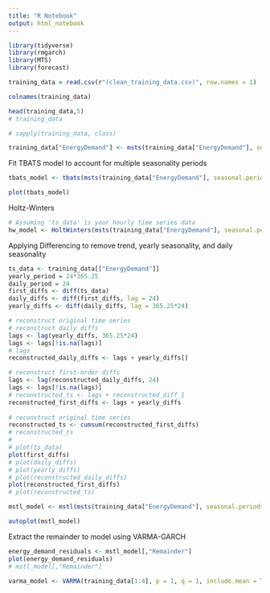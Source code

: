 ```yaml
---
title: "R Notebook"
output: html_notebook
---
```


```r
library(tidyverse)
library(rmgarch)
library(MTS)
library(forecast)
```


```r
training_data = read.csv(r"(clean_training_data.csv)", row.names = 1)
```

```r
colnames(training_data)
```


```r
head(training_data,5)
# training_data

# sapply(training_data, class)
```

```r
training_data["EnergyDemand"] <- msts(training_data["EnergyDemand"], seasonal.periods=c(24, 24*365.25))
```


Fit TBATS model to account for multiple seasonality periods
```r
tbats_model <- tbats(msts(training_data["EnergyDemand"], seasonal.periods=c(24, 24*365.25)), seasonal.periods = c(24, 24*365.25))
```

```r
plot(tbats_model)
```

Holtz-Winters
```r
# Assuming 'ts_data' is your hourly time series data
hw_model <- HoltWinters(msts(training_data["EnergyDemand"], seasonal.periods=c(24, 24*365.25)), seasonal = c("additive"), beta = TRUE)

```

Applying Differencing to remove trend, yearly seasonality, and daily seasonality
```r
ts_data <- training_data[["EnergyDemand"]]
yearly_period = 24*365.25
daily_period = 24
first_diffs <- diff(ts_data)
daily_diffs <- diff(first_diffs, lag = 24)
yearly_diffs <- diff(daily_diffs, lag = 365.25*24)

# reconstruct original time series
# reconstruct daily diffs
lags <- lag(yearly_diffs, 365.25*24)
lags <- lags[!is.na(lags)]
# lags
reconstructed_daily_diffs <- lags + yearly_diffs[]

# reconstruct first-order diffs
lags <- lag(reconstructed_daily_diffs, 24)
lags <- lags[!is.na(lags)]
# reconstructed_ts <- lags + reconstructed_diff_1
reconstructed_first_diffs <- lags + yearly_diffs
  
# reconstruct original time series
reconstructed_ts <- cumsum(reconstructed_first_diffs)
# reconstructed_ts
# 
# plot(ts_data)
plot(first_diffs)
# plot(daily_diffs)
# plot(yearly_diffs)
# plot(reconstructed_daily_diffs)
plot(reconstructed_first_diffs)
# plot(reconstructed_ts)
```




```r
mstl_model <- mstl(msts(training_data["EnergyDemand"], seasonal.periods=c(24, 24*365.25)))
```


```r
autoplot(mstl_model)
```

Extract the remainder to model using VARMA-GARCH
```r
energy_demand_residuals <- mstl_model[,"Remainder"]
plot(energy_demand_residuals)
# mstl_model[,"Remainder"]
```



```r
varma_model <- VARMA(training_data[1:4], p = 1, q = 1, include.mean = T)
```

